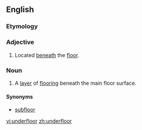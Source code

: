 ==English==

===Etymology===
{{prefix|under|floor}}

===Adjective===
{{en-adj|-}}

# Located [[beneath]] the [[floor]].

===Noun===
{{en-noun}}

# A [[layer]] of [[flooring]] beneath the main floor surface.

====Synonyms====
* [[subfloor]]

[[vi:underfloor]]
[[zh:underfloor]]